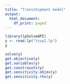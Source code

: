 ---
title: "Transshipment model"
output:
  html_document:
    df_print: paged
---

```{r}
library(lpSolveAPI)
y <- read.lp("tssp2.lp")
y
```

```{r}
solve(y)
get.objective(y)
get.variables(y)
get.constraints(y)
get.sensitivity.objex(y)
get.sensitivity.rhs(y)
```
